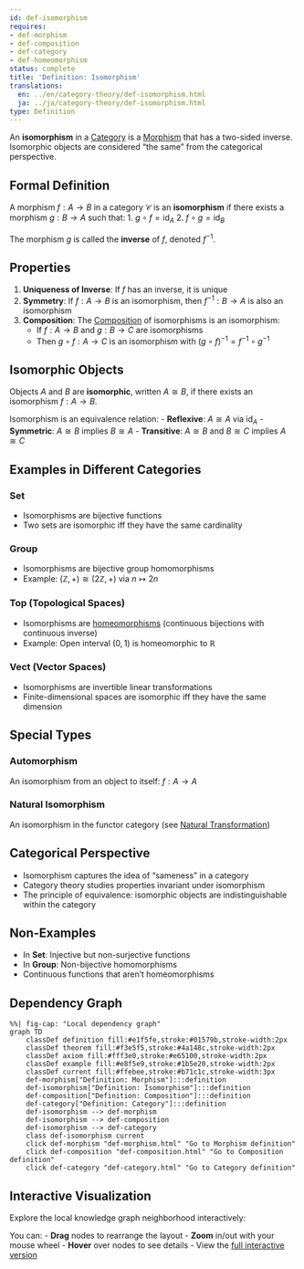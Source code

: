 ```yaml
---
id: def-isomorphism
requires:
- def-morphism
- def-composition
- def-category
- def-homeomorphism
status: complete
title: 'Definition: Isomorphism'
translations:
  en: ../en/category-theory/def-isomorphism.html
  ja: ../ja/category-theory/def-isomorphism.html
type: Definition
---
```


An **isomorphism** in a [Category](def-category.qmd) is a [Morphism](def-morphism.qmd) that has a two-sided inverse. Isomorphic objects are considered "the same" from the categorical perspective.

## Formal Definition

A morphism $f: A \to B$ in a category $\mathcal{C}$ is an **isomorphism** if there exists a morphism $g: B \to A$ such that:
1. $g \circ f = \text{id}_A$
2. $f \circ g = \text{id}_B$

The morphism $g$ is called the **inverse** of $f$, denoted $f^{-1}$.

## Properties

1. **Uniqueness of Inverse**: If $f$ has an inverse, it is unique
2. **Symmetry**: If $f: A \to B$ is an isomorphism, then $f^{-1}: B \to A$ is also an isomorphism
3. **Composition**: The [Composition](def-composition.qmd) of isomorphisms is an isomorphism:
   - If $f: A \to B$ and $g: B \to C$ are isomorphisms
   - Then $g \circ f: A \to C$ is an isomorphism with $(g \circ f)^{-1} = f^{-1} \circ g^{-1}$

## Isomorphic Objects

Objects $A$ and $B$ are **isomorphic**, written $A \cong B$, if there exists an isomorphism $f: A \to B$.

Isomorphism is an equivalence relation:
- **Reflexive**: $A \cong A$ via $\text{id}_A$
- **Symmetric**: $A \cong B$ implies $B \cong A$
- **Transitive**: $A \cong B$ and $B \cong C$ implies $A \cong C$

## Examples in Different Categories

### Set
- Isomorphisms are bijective functions
- Two sets are isomorphic iff they have the same cardinality

### Group
- Isomorphisms are bijective group homomorphisms
- Example: $(\mathbb{Z}, +) \cong (2\mathbb{Z}, +)$ via $n \mapsto 2n$

### Top (Topological Spaces)
- Isomorphisms are [homeomorphisms](../topology/def-homeomorphism.qmd) (continuous bijections with continuous inverse)
- Example: Open interval $(0,1)$ is homeomorphic to $\mathbb{R}$

### Vect (Vector Spaces)
- Isomorphisms are invertible linear transformations
- Finite-dimensional spaces are isomorphic iff they have the same dimension

## Special Types

### Automorphism
An isomorphism from an object to itself: $f: A \to A$

### Natural Isomorphism
An isomorphism in the functor category (see [Natural Transformation](def-natural-transformation.qmd))

## Categorical Perspective

- Isomorphism captures the idea of "sameness" in a category
- Category theory studies properties invariant under isomorphism
- The principle of equivalence: isomorphic objects are indistinguishable within the category

## Non-Examples

- In **Set**: Injective but non-surjective functions
- In **Group**: Non-bijective homomorphisms
- Continuous functions that aren't homeomorphisms

## Dependency Graph

```mermaid
%%| fig-cap: "Local dependency graph"
graph TD
    classDef definition fill:#e1f5fe,stroke:#01579b,stroke-width:2px
    classDef theorem fill:#f3e5f5,stroke:#4a148c,stroke-width:2px
    classDef axiom fill:#fff3e0,stroke:#e65100,stroke-width:2px
    classDef example fill:#e8f5e9,stroke:#1b5e20,stroke-width:2px
    classDef current fill:#ffebee,stroke:#b71c1c,stroke-width:3px
    def-morphism["Definition: Morphism"]:::definition
    def-isomorphism["Definition: Isomorphism"]:::definition
    def-composition["Definition: Composition"]:::definition
    def-category["Definition: Category"]:::definition
    def-isomorphism --> def-morphism
    def-isomorphism --> def-composition
    def-isomorphism --> def-category
    class def-isomorphism current
    click def-morphism "def-morphism.html" "Go to Morphism definition"
    click def-composition "def-composition.html" "Go to Composition definition"
    click def-category "def-category.html" "Go to Category definition"
```

## Interactive Visualization

Explore the local knowledge graph neighborhood interactively:

::: {.graph-viz data-id="def-isomorphism" data-width="700" data-height="500"}
:::

You can:
- **Drag** nodes to rearrange the layout
- **Zoom** in/out with your mouse wheel
- **Hover** over nodes to see details
- View the [full interactive version](../../output/interactive/def-isomorphism.html){target="_blank"}

